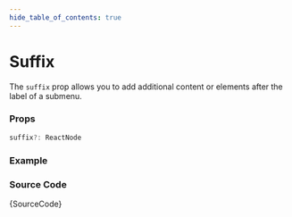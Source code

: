 ```yaml
---
hide_table_of_contents: true
---
```



# Suffix

The `suffix` prop allows you to add additional content or elements after the label of a submenu.

### Props

```ts noCopy
suffix?: ReactNode
```

### Example

<IframeWindow url='https://demos.themeselection.com/materio-mui-react-nextjs-admin-template/demo-1/en/menu-examples/vertical-menu/submenu/suffix' />

### Source Code

<TsToJsCodeSnippet>{SourceCode}</TsToJsCodeSnippet>
